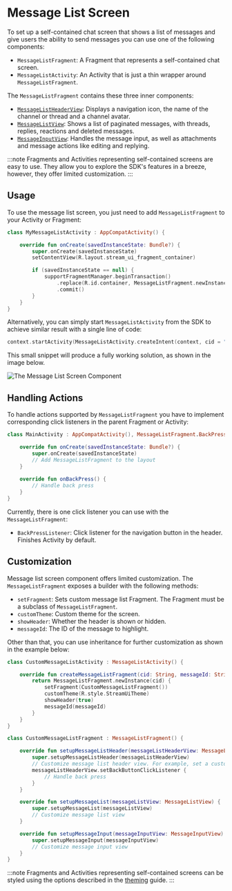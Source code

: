 # Message List Screen

To set up a self-contained chat screen that shows a list of messages and give users the ability to send messages you can use one of the following components:

* `MessageListFragment`: A Fragment that represents a self-contained chat screen.
* `MessageListActivity`: An Activity that is just a thin wrapper around `MessageListFragment`.

The `MessageListFragment` contains these three inner components:

* [`MessageListHeaderView`](06-message-list-header.mdx): Displays a navigation icon, the name of the channel or thread and a channel avatar.
* [`MessageListView`](05-message-list.mdx): Shows a list of paginated messages, with threads, replies, reactions and deleted messages.
* [`MessageInputView`](07-message-input.mdx): Handles the message input, as well as attachments and message actions like editing and replying.

:::note
Fragments and Activities representing self-contained screens are easy to use. They allow you to explore the SDK's features in a breeze, however, they offer limited customization.
:::

## Usage

To use the message list screen, you just need to add `MessageListFragment` to your Activity or Fragment:

```kotlin
class MyMessageListActivity : AppCompatActivity() {

    override fun onCreate(savedInstanceState: Bundle?) {
        super.onCreate(savedInstanceState)
        setContentView(R.layout.stream_ui_fragment_container)

        if (savedInstanceState == null) {
            supportFragmentManager.beginTransaction()
                .replace(R.id.container, MessageListFragment.newInstance(cid = "channelType:channelId"))
                .commit()
        }
    }
}
```

Alternatively, you can simply start `MessageListActivity` from the SDK to achieve similar result with a single line of code:

```kotlin
context.startActivity(MessageListActivity.createIntent(context, cid = "channelType:channelId"))
```

This small snippet will produce a fully working solution, as shown in the image below.

![The Message List Screen Component](../../assets/message_list_screen.png)

## Handling Actions

To handle actions supported by `MessageListFragment` you have to implement corresponding click listeners in the parent Fragment or Activity:

```kotlin
class MainActivity : AppCompatActivity(), MessageListFragment.BackPressListener {

    override fun onCreate(savedInstanceState: Bundle?) {
        super.onCreate(savedInstanceState)
        // Add MessageListFragment to the layout
    }
    
    override fun onBackPress() {
        // Handle back press
    }
}
```

Currently, there is one click listener you can use with the `MessageListFragment`:

* `BackPressListener`: Click listener for the navigation button in the header. Finishes Activity by default.

## Customization

Message list screen component offers limited customization. The `MessageListFragment` exposes a builder with the following methods:

* `setFragment`: Sets custom message list Fragment. The Fragment must be a subclass of `MessageListFragment`.
* `customTheme`: Custom theme for the screen.
* `showHeader`: Whether the header is shown or hidden.
* `messageId`: The ID of the message to highlight.

Other than that, you can use inheritance for further customization as shown in the example below:

```kotlin
class CustomMessageListActivity : MessageListActivity() {

    override fun createMessageListFragment(cid: String, messageId: String?): MessageListFragment {
        return MessageListFragment.newInstance(cid) {
            setFragment(CustomMessageListFragment())
            customTheme(R.style.StreamUiTheme)
            showHeader(true)
            messageId(messageId)
        }
    }
}

class CustomMessageListFragment : MessageListFragment() {

    override fun setupMessageListHeader(messageListHeaderView: MessageListHeaderView) {
        super.setupMessageListHeader(messageListHeaderView)
        // Customize message list header view. For example, set a custom back button click listener:
        messageListHeaderView.setBackButtonClickListener {
            // Handle back press
        }
    }

    override fun setupMessageList(messageListView: MessageListView) {
        super.setupMessageList(messageListView)
        // Customize message list view
    }

    override fun setupMessageInput(messageInputView: MessageInputView) {
        super.setupMessageInput(messageInputView)
        // Customize message input view
    }
}
```

:::note
Fragments and Activities representing self-contained screens can be styled using the options described in the [theming](../02-theming.mdx) guide.
:::
